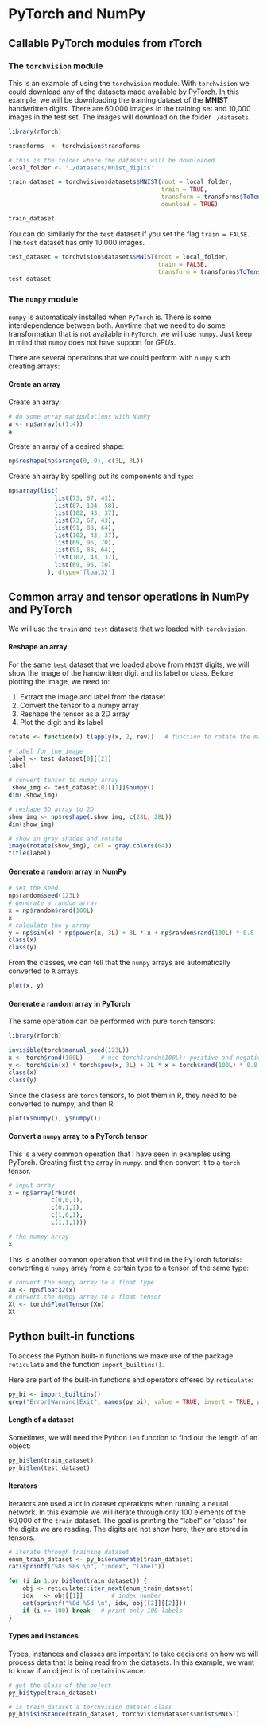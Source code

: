 # PyTorch and NumPy

## Callable PyTorch modules from rTorch

### The `torchvision` module

This is an example of using the `torchvision` module. With `torchvision` we could download any of the datasets made available by PyTorch. In this example, we will be downloading the training dataset of the **MNIST** handwritten digits. There are 60,000 images in the training set and 10,000 images in the test set. The images will download on the folder `./datasets`.

```r
library(rTorch)

transforms  <- torchvision$transforms

# this is the folder where the datasets will be downloaded
local_folder <- './datasets/mnist_digits'

train_dataset = torchvision$datasets$MNIST(root = local_folder, 
                                           train = TRUE, 
                                           transform = transforms$ToTensor(),
                                           download = TRUE)

train_dataset
```

You can do similarly for the `test` dataset if you set the flag `train = FALSE`. The `test` dataset has only 10,000 images.

```r
test_dataset = torchvision$datasets$MNIST(root = local_folder, 
                                          train = FALSE, 
                                          transform = transforms$ToTensor())
test_dataset
```

### The `numpy` module

`numpy` is automaticaly installed when `PyTorch` is. There is some interdependence between both. Anytime that we need to do some transformation that is not available in `PyTorch`, we will use `numpy`. Just keep in mind that `numpy` does not have support for *GPUs*.

There are several operations that we could perform with `numpy` such creating arrays:

#### Create an array {.unnumbered}

Create an array:

```r
# do some array manipulations with NumPy
a <- np$array(c(1:4))
a
```

Create an array of a desired shape:

```r
np$reshape(np$arange(0, 9), c(3L, 3L))
```

Create an array by spelling out its components and `type`:

```r
np$array(list(
             list(73, 67, 43),
             list(87, 134, 58),
             list(102, 43, 37),
             list(73, 67, 43), 
             list(91, 88, 64), 
             list(102, 43, 37), 
             list(69, 96, 70), 
             list(91, 88, 64), 
             list(102, 43, 37), 
             list(69, 96, 70)
           ), dtype='float32')
```

## Common array and tensor operations in NumPy and PyTorch

We will use the `train` and `test` datasets that we loaded with `torchvision`.

#### Reshape an array {.unnumbered}

For the same `test` dataset that we loaded above from `MNIST` digits, we will show the image of the handwritten digit and its label or class. Before plotting the image, we need to:

1.  Extract the image and label from the dataset
2.  Convert the tensor to a numpy array
3.  Reshape the tensor as a 2D array
4.  Plot the digit and its label

```r
rotate <- function(x) t(apply(x, 2, rev))   # function to rotate the matrix

# label for the image
label <- test_dataset[0][[2]]
label    

# convert tensor to numpy array
.show_img <- test_dataset[0][[1]]$numpy()
dim(.show_img) 

# reshape 3D array to 2D 
show_img <- np$reshape(.show_img, c(28L, 28L))
dim(show_img)
```

```r
# show in gray shades and rotate
image(rotate(show_img), col = gray.colors(64))
title(label)
```

#### Generate a random array in NumPy {.unnumbered}

```r
# set the seed
np$random$seed(123L)
# generate a random array
x = np$random$rand(100L)
x
# calculate the y array
y = np$sin(x) * np$power(x, 3L) + 3L * x + np$random$rand(100L) * 0.8
class(x)
class(y)
```

From the classes, we can tell that the `numpy` arrays are automatically converted to `R` arrays.

```r
plot(x, y)
```

#### Generate a random array in PyTorch {.unnumbered}

The same operation can be performed with pure `torch` tensors:

```r
library(rTorch)

invisible(torch$manual_seed(123L))
x <- torch$rand(100L)     # use torch$randn(100L): positive and negative numbers
y <- torch$sin(x) * torch$pow(x, 3L) + 3L * x + torch$rand(100L) * 0.8
class(x)
class(y)
```

Since the clasess are `torch` tensors, to plot them in R, they need to be converted to numpy, and then R:

```r
plot(x$numpy(), y$numpy())
```

#### Convert a `numpy` array to a PyTorch tensor {.unnumbered}

This is a very common operation that I have seen in examples using PyTorch. Creating first the array in `numpy`. and then convert it to a `torch` tensor.

```r
# input array
x = np$array(rbind(
            c(0,0,1),
            c(0,1,1),
            c(1,0,1),
            c(1,1,1)))

# the numpy array
x
```

This is another common operation that will find in the PyTorch tutorials: converting a `numpy` array from a certain type to a tensor of the same type:

```r
# convert the numpy array to a float type
Xn <- np$float32(x)
# convert the numpy array to a float tensor
Xt <- torch$FloatTensor(Xn)
Xt
```

## Python built-in functions

To access the Python built-in functions we make use of the package `reticulate` and the function `import_builtins()`.

Here are part of the built-in functions and operators offered by `reticulate`:

```r
py_bi <- import_builtins()
grep("Error|Warning|Exit", names(py_bi), value = TRUE, invert = TRUE, perl = TRUE)

```

#### Length of a dataset {.unnumbered}

Sometimes, we will need the Python `len` function to find out the length of an object:

```r
py_bi$len(train_dataset)
py_bi$len(test_dataset)
```

#### Iterators {.unnumbered}

Iterators are used a lot in dataset operations when running a neural network. In this example we will iterate through only 100 elements of the 60,000 of the `train` dataset. The goal is printing the "label" or "class" for the digits we are reading. The digits are not show here; they are stored in tensors.

<!-- we use results="hold" to wait for the header of the table -->

```r
# iterate through training dataset
enum_train_dataset <- py_bi$enumerate(train_dataset)
cat(sprintf("%8s %8s \n", "index", "label"))

for (i in 1:py_bi$len(train_dataset)) {
    obj <- reticulate::iter_next(enum_train_dataset)
    idx   <- obj[[1]]        # index number
    cat(sprintf("%8d %5d \n", idx, obj[[2]][[2]]))
    if (i >= 100) break   # print only 100 labels
}
```

#### Types and instances {.unnumbered}

Types, instances and classes are important to take decisions on how we will process data that is being read from the datasets. In this example, we want to know if an object is of certain instance:

```r
# get the class of the object
py_bi$type(train_dataset)

# is train_dataset a torchvision dataset class
py_bi$isinstance(train_dataset, torchvision$datasets$mnist$MNIST)
```
